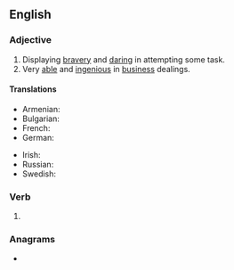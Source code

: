 ==English==

===Adjective===
{{en-adj}}

# Displaying [[bravery]] and [[daring]] in attempting some task.
# Very [[able]] and [[ingenious]] in [[business]] dealings.

====Translations====
{{trans-top|very able and ingenious in business dealings}}
* Armenian: {{t+|hy|ձեռներեց}}
* Bulgarian: {{t+|bg|предприемчив|tr=predpriémčiv|sc=Cyrl}}
* French: {{t+|fr|entreprenant}}
* German: {{t|de|unternehmungslustig}}
{{trans-mid}}
* Irish: {{t|ga|borrúil}}
* Russian: {{t+|ru|предприи́мчивый}}
* Swedish: {{t+|sv|företagsam}}
{{trans-bottom}}

===Verb===
{{head|en|present participle}}

# {{present participle of|enterprise|lang=en}}

===Anagrams===
* {{anagrams|en|preinserting}}
